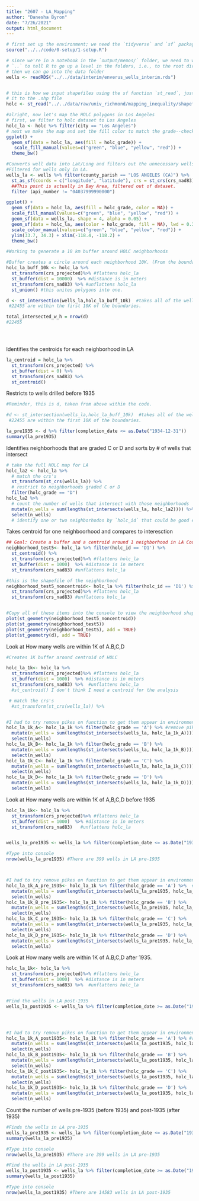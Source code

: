 ```yaml
---
title: "2607 - LA_Mapping"
author: "Danesha Byron"
date: "7/26/2021"
output: html_document
---
```


```r
# first set up the environment; we need the `tidyverse` and `sf` packages
source("../../code/0-setup/1-setup.R")
```



```r
# since we're in a notebook in the `output/memos/` folder, we need to we use the
# `..` to tell R to go up a level in the folders, i.e., to the root directory,
# then we can go into the data folder
wells <- readRDS("../../data/interim/enverus_wells_interim.rds")


# this is how we input shapefiles using the sf function `st_read`, just point
# it to the .shp file
holc <- st_read("../../data/raw/univ_richmond/mapping_inequality/shapefile/holc_ad_data.shp")
```




```r
#alright, now let's map the HOLC polygons in Los Angeles
# first, we filter to holc dataset to Los Angeles
holc_la <- holc %>% filter(city == "Los Angeles")
# next we make the map and set the fill color to match the grade--check it out!
ggplot() +
  geom_sf(data = holc_la, aes(fill = holc_grade)) +
   scale_fill_manual(values=c("green", "blue", "yellow", "red")) +
  theme_bw()
```



```r
#Converts well data into Lat/Long and filters out the unnecessary wells.
#Filtered for wells only in LA.
wells_la <- wells %>% filter(county_parish == "LOS ANGELES (CA)") %>%
  st_as_sf(coords = c("longitude", "latitude"), crs = st_crs(crs_nad83))  %>%
  ##This point is actually in Bay Area, filtered out of dataset.
  filter (api_number != "04037999990000")

ggplot() +
  geom_sf(data = holc_la, aes(fill = holc_grade, color = NA)) +
  scale_fill_manual(values=c("green", "blue", "yellow", "red")) +
  geom_sf(data = wells_la, shape = 4, alpha = 0.05) +
  geom_sf(data = holc_la, aes(color = holc_grade, fill = NA), lwd = 0.3) +
  scale_color_manual(values=c("green", "blue", "yellow", "red")) +
  ylim(33.7, 34.3) + xlim(-118.4, -118.2) +
  theme_bw()
```




```r
#Working to generate a 10 km buffer around HOLC neighborhoods

#Buffer creates a circle around each neighborhood 10K. (From the boundary of each neighborhood)
holc_la_buff_10k <- holc_la %>%
  st_transform(crs_projected)%>% #flattens holc_la
  st_buffer(dist = 10000)  %>% #distance is in meters
  st_transform(crs_nad83) %>% #unflattens holc_la
  st_union() #this unites polygons into one.

d <- st_intersection(wells_la,holc_la_buff_10k)  #takes all of the wells from La County and buffered data to see how close they are.
 #22455 are within the first 10K of the boundaries.

total_intersected_w_h = nrow(d)
#22455





```


Identifies the centroids for each neighborhood in LA

```r
la_centroid = holc_la %>%
  st_transform(crs_projected) %>%
  st_buffer(dist = 0) %>%
  st_transform(crs_nad83) %>%
  st_centroid()
```

Restricts to wells drilled before 1935

```r
#Reminder, this is d, taken from above within the code.

#d <- st_intersection(wells_la,holc_la_buff_10k)  #takes all of the wells from La County and buffered data to see how close they are.
 #22455 are within the first 10K of the boundaries.

la_pre1935 <- d %>% filter(completion_date <= as.Date("1934-12-31"))
summary(la_pre1935)
```


Identifies neighborhoods that are graded C or D and sorts by # of wells that intersect

```r
# take the full HOLC map for LA
holc_la2 <- holc_la %>%
  # match the crs's
  st_transform(st_crs(wells_la)) %>%
  # restrict to neighborhoods graded C or D
  filter(holc_grade == "D")
holc_la2 %>%
  # count the number of wells that intersect with those neighborhoods
  mutate(n_wells = sum(lengths(st_intersects(wells_la, holc_la2)))) %>%
  select(n_wells)
  # identify one or two neighborhodos by `holc_id` that could be good examples
```


Takes centroid for one neighboorhood and compares to interesction

```r

## Goal: Create a buffer and a centroid around 1 neighborhood in LA County
neighborhood_test5<- holc_la %>% filter(holc_id == 'D1') %>%
  st_centroid() %>%
  st_transform(crs_projected)%>% #flattens holc_la
  st_buffer(dist = 1000)  %>% #distance is in meters
  st_transform(crs_nad83) #unflattens holc_la

#this is the shapefile of the neighborhood
neighborhood_test5_noncentroid<- holc_la %>% filter(holc_id == 'D1') %>%
  st_transform(crs_projected)%>% #flattens holc_la
  st_transform(crs_nad83) #unflattens holc_la


#Copy all of these items into the console to view the neighborhood shapefile, centroid, and wells nearby within a 1K buffer.
plot(st_geometry(neighborhood_test5_noncentroid))
plot(st_geometry(neighborhood_test5))
plot(st_geometry(neighborhood_test5), add = TRUE)
plot(st_geometry(d), add = TRUE)


```


Look at How many wells are within 1K of A.B,C,D  

```r
#Creates 1K buffer around centroid of HOLC

holc_la_1k<- holc_la %>%
  st_transform(crs_projected)%>% #flattens holc_la
  st_buffer(dist = 1000)  %>% #distance is in meters
  st_transform(crs_nad83) %>%  #unflattens holc_la
  #st_centroid() I don't think I need a centroid for the analysis

 # match the crs's
  #st_transform(st_crs(wells_la)) %>%


#I had to try remove pikes on function to get them appear in environment
holc_la_1k_A<- holc_la_1k %>% filter(holc_grade == 'A') %>% #remove pike, run, put pike back run
  mutate(n_wells = sum(lengths(st_intersects(wells_la, holc_la_1k_A)))) %>%
  select(n_wells)
holc_la_1k_B<- holc_la_1k %>% filter(holc_grade == 'B') %>%
  mutate(n_wells = sum(lengths(st_intersects(wells_la, holc_la_1k_B)))) %>%
  select(n_wells)
holc_la_1k_C<- holc_la_1k %>% filter(holc_grade == 'C') %>%
  mutate(n_wells = sum(lengths(st_intersects(wells_la, holc_la_1k_C)))) %>%
  select(n_wells)
holc_la_1k_D<- holc_la_1k %>% filter(holc_grade == 'D') %>%
  mutate(n_wells = sum(lengths(st_intersects(wells_la, holc_la_1k_D))))
  select(n_wells)
```



Look at How many wells are within 1K of A,B,C,D before 1935

```r
holc_la_1k<- holc_la %>%
  st_transform(crs_projected)%>% #flattens holc_la
  st_buffer(dist = 1000)  %>% #distance is in meters
  st_transform(crs_nad83)   #unflattens holc_la


wells_la_pre1935 <- wells_la %>% filter(completion_date <= as.Date("1934-12-31"))

#Type into console
nrow(wells_la_pre1935) #There are 399 wells in LA pre-1935



#I had to try remove pikes on function to get them appear in environment
holc_la_1k_A_pre_1935<- holc_la_1k %>% filter(holc_grade == 'A') %>%  #remove pike, run, put pike back run
  mutate(n_wells = sum(lengths(st_intersects(wells_la_pre1935, holc_la_1k_A_pre_1935))))
  select(n_wells)
holc_la_1k_B_pre_1935<- holc_la_1k %>% filter(holc_grade == 'B') %>%
  mutate(n_wells = sum(lengths(st_intersects(wells_la_pre1935, holc_la_1k_B_pre_1935)))) %>%
  select(n_wells)
holc_la_1k_C_pre_1935<- holc_la_1k %>% filter(holc_grade == 'C') %>%
  mutate(n_wells = sum(lengths(st_intersects(wells_la_pre1935, holc_la_1k_C_pre_1935)))) %>%
  select(n_wells)
holc_la_1k_D_pre_1935<- holc_la_1k %>% filter(holc_grade == 'D') %>%
  mutate(n_wells = sum(lengths(st_intersects(wells_la_pre1935, holc_la_1k_D_pre_1935))))
  select(n_wells)
```


Look at How many wells are within 1K of A.B,C,D after 1935.

```r
holc_la_1k<- holc_la %>%
  st_transform(crs_projected)%>% #flattens holc_la
  st_buffer(dist = 1000)  %>% #distance is in meters
  st_transform(crs_nad83) %>%  #unflattens holc_la


#Find the wells in LA post-1935
wells_la_post1935 <- wells_la %>% filter(completion_date >= as.Date("1934-12-31"))




#I had to try remove pikes on function to get them appear in environment
holc_la_1k_A_post1935<- holc_la_1k %>% filter(holc_grade == 'A') %>% #remove pike, run, put pike back run
  mutate(n_wells = sum(lengths(st_intersects(wells_la_post1935, holc_la_1k_A_post1935)))) %>%
  select(n_wells)
holc_la_1k_B_post1935<- holc_la_1k %>% filter(holc_grade == 'B') %>%
  mutate(n_wells = sum(lengths(st_intersects(wells_la_post1935, holc_la_1k_B_post1935)))) %>%
  select(n_wells)
holc_la_1k_C_post1935<- holc_la_1k %>% filter(holc_grade == 'C') %>%
  mutate(n_wells = sum(lengths(st_intersects(wells_la_post1935, holc_la_1k_C_post1935)))) %>%
  select(n_wells)
holc_la_1k_D_post1935<- holc_la_1k %>% filter(holc_grade == 'D') %>%
  mutate(n_wells = sum(lengths(st_intersects(wells_la_post1935, holc_la_1k_D_post1935))))
  select(n_wells)
```




Count the number of wells pre-1935 (before 1935) and post-1935 (after 1935)

```r

#Finds the wells in LA pre-1935
wells_la_pre1935 <- wells_la %>% filter(completion_date <= as.Date("1934-12-31"))
summary(wells_la_pre1935)

#Type into console
nrow(wells_la_pre1935) #There are 399 wells in LA pre-1935

#Find the wells in LA post-1935
wells_la_post1935 <- wells_la %>% filter(completion_date >= as.Date("1934-12-31"))
summary(wells_la_post1935)

#Type into console
nrow(wells_la_post1935) #There are 14583 wells in LA post-1935



```
